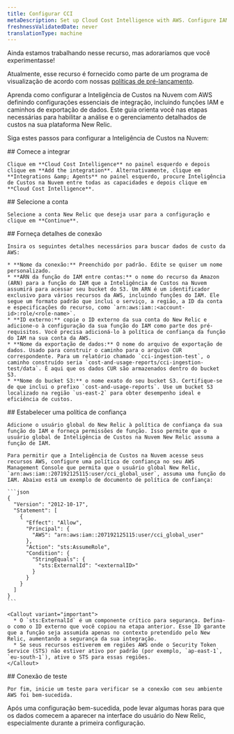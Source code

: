```yaml
---
title: Configurar CCI
metaDescription: Set up Cloud Cost Intelligence with AWS. Configure IAM roles and data paths for detailed cost analysis and streamlined access in New Relic.
freshnessValidatedDate: never
translationType: machine
---
```


<Callout title="visualização">
  Ainda estamos trabalhando nesse recurso, mas adoraríamos que você experimentasse!

  Atualmente, esse recurso é fornecido como parte de um programa de visualização de acordo com nossas [políticas de pré-lançamento](/docs/licenses/license-information/referenced-policies/new-relic-pre-release-policy).
</Callout>

Aprenda como configurar a Inteligência de Custos na Nuvem com AWS definindo configurações essenciais de integração, incluindo funções IAM e caminhos de exportação de dados. Este guia orienta você nas etapas necessárias para habilitar a análise e o gerenciamento detalhados de custos na sua plataforma New Relic.

Siga estes passos para configurar a Inteligência de Custos na Nuvem:

<Steps>
  <Step>
    ## Comece a integrar

    Clique em **Cloud Cost Intelligence** no painel esquerdo e depois clique em **Add the integration**. Alternativamente, clique em **Integrations &amp; Agents** no painel esquerdo, procure Inteligência de Custos na Nuvem entre todas as capacidades e depois clique em **Cloud Cost Intelligence**.
  </Step>

  <Step>
    ## Selecione a conta

    Selecione a conta New Relic que deseja usar para a configuração e clique em **Continue**.
  </Step>

  <Step>
    ## Forneça detalhes de conexão

    Insira os seguintes detalhes necessários para buscar dados de custo da AWS:

    * **Nome da conexão:** Preenchido por padrão. Edite se quiser um nome personalizado.
    * **ARN da função do IAM entre contas:** o nome do recurso da Amazon (ARN) para a função do IAM que a Inteligência de Custos na Nuvem assumirá para acessar seu bucket do S3. Um ARN é um identificador exclusivo para vários recursos da AWS, incluindo funções do IAM. Ele segue um formato padrão que inclui o serviço, a região, a ID da conta e especificações do recurso, como `arn:aws:iam::<account-id>:role/<role-name>`.
    * **ID externo:** copie o ID externo da sua conta do New Relic e adicione-o à configuração da sua função do IAM como parte dos pré-requisitos. Você precisa adicioná-lo à política de confiança da função do IAM na sua conta da AWS.
    * **Nome da exportação de dados:** O nome do arquivo de exportação de dados. Usado para construir o caminho para o arquivo CUR correspondente. Para um relatório chamado `cci-ingestion-test`, o caminho construído seria `cost-and-usage-reports/cci-ingestion-test/data`. É aqui que os dados CUR são armazenados dentro do bucket S3.
    * **Nome do bucket S3:** o nome exato do seu bucket S3. Certifique-se de que inclui o prefixo `cost-and-usage-reports`. Use um bucket S3 localizado na região `us-east-2` para obter desempenho ideal e eficiência de custos.
  </Step>

  <Step>
    ## Estabelecer uma política de confiança

    Adicione o usuário global do New Relic à política de confiança da sua função do IAM e forneça permissões de função. Isso permite que o usuário global de Inteligência de Custos na Nuvem New Relic assuma a função de IAM.

    Para permitir que a Inteligência de Custos na Nuvem acesse seus recursos AWS, configure uma política de confiança no seu AWS Management Console que permita que o usuário global New Relic, `arn:aws:iam::207192125115:user/cci_global_user`, assuma uma função do IAM. Abaixo está um exemplo de documento de política de confiança:

    ```json
    {
      "Version": "2012-10-17",
      "Statement": [
        {
          "Effect": "Allow",
          "Principal": {
            "AWS": "arn:aws:iam::207192125115:user/cci_global_user"
          },
          "Action": "sts:AssumeRole",
          "Condition": {
            "StringEquals": {
              "sts:ExternalId": "<externalID>"
            }
          }
        }
      ]
    }
    ```

    <Callout variant="important">
      * O `sts:ExternalId` é um componente crítico para segurança. Defina-o como o ID externo que você copiou na etapa anterior. Esse ID garante que a função seja assumida apenas no contexto pretendido pelo New Relic, aumentando a segurança da sua integração.
      * Se seus recursos estiverem em regiões AWS onde o Security Token Service (STS) não estiver ativo por padrão (por exemplo, `ap-east-1`, `eu-south-1`), ative o STS para essas regiões.
    </Callout>
  </Step>

  <Step>
    ## Conexão de teste

    Por fim, inicie um teste para verificar se a conexão com seu ambiente AWS foi bem-sucedida.
  </Step>
</Steps>

Após uma configuração bem-sucedida, pode levar algumas horas para que os dados comecem a aparecer na interface do usuário do New Relic, especialmente durante a primeira configuração.